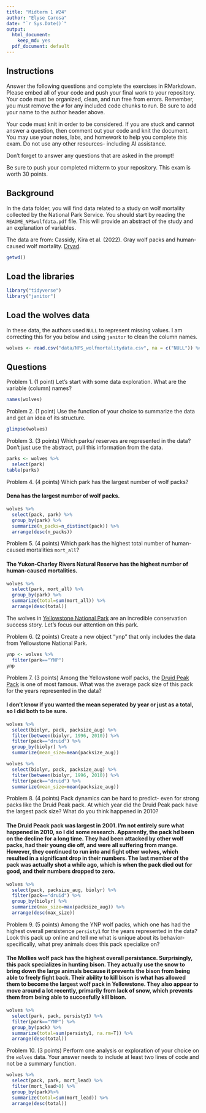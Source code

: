 ```yaml
---
title: "Midterm 1 W24"
author: "Elyse Carosa"
date: "`r Sys.Date()`"
output:
  html_document: 
    keep_md: yes
  pdf_document: default
---
```


## Instructions
Answer the following questions and complete the exercises in RMarkdown. Please embed all of your code and push your final work to your repository. Your code must be organized, clean, and run free from errors. Remember, you must remove the `#` for any included code chunks to run. Be sure to add your name to the author header above. 

Your code must knit in order to be considered. If you are stuck and cannot answer a question, then comment out your code and knit the document. You may use your notes, labs, and homework to help you complete this exam. Do not use any other resources- including AI assistance.  

Don't forget to answer any questions that are asked in the prompt!  

Be sure to push your completed midterm to your repository. This exam is worth 30 points.  

## Background
In the data folder, you will find data related to a study on wolf mortality collected by the National Park Service. You should start by reading the `README_NPSwolfdata.pdf` file. This will provide an abstract of the study and an explanation of variables.  

The data are from: Cassidy, Kira et al. (2022). Gray wolf packs and human-caused wolf mortality. [Dryad](https://doi.org/10.5061/dryad.mkkwh713f). 

```r
getwd()
```


## Load the libraries
```r
library("tidyverse")
library("janitor")
```

## Load the wolves data
In these data, the authors used `NULL` to represent missing values. I am correcting this for you below and using `janitor` to clean the column names.
```r
wolves <- read.csv("data/NPS_wolfmortalitydata.csv", na = c("NULL")) %>% clean_names()
```

## Questions
Problem 1. (1 point) Let's start with some data exploration. What are the variable (column) names?  

```r
names(wolves)
```


Problem 2. (1 point) Use the function of your choice to summarize the data and get an idea of its structure.  

```r
glimpse(wolves)
```


Problem 3. (3 points) Which parks/ reserves are represented in the data? Don't just use the abstract, pull this information from the data.  

```r
parks <- wolves %>% 
  select(park)
table(parks)
```


Problem 4. (4 points) Which park has the largest number of wolf packs?

#### Dena has the largest number of wolf packs.  

```r
wolves %>% 
  select(pack, park) %>% 
  group_by(park) %>% 
  summarize(n_packs=n_distinct(pack)) %>% 
  arrange(desc(n_packs))
```


Problem 5. (4 points) Which park has the highest total number of human-caused mortalities `mort_all`?

#### The Yukon-Charley Rivers Natural Reserve has the highest number of human-caused mortalities.  

```r
wolves %>% 
  select(park, mort_all) %>% 
  group_by(park) %>% 
  summarize(total=sum(mort_all)) %>% 
  arrange(desc(total))
```


The wolves in [Yellowstone National Park](https://www.nps.gov/yell/learn/nature/wolf-restoration.htm) are an incredible conservation success story. Let's focus our attention on this park.  

Problem 6. (2 points) Create a new object "ynp" that only includes the data from Yellowstone National Park.  

```r
ynp <- wolves %>% 
  filter(park=="YNP")
ynp
```


Problem 7. (3 points) Among the Yellowstone wolf packs, the [Druid Peak Pack](https://www.pbs.org/wnet/nature/in-the-valley-of-the-wolves-the-druid-wolf-pack-story/209/) is one of most famous. What was the average pack size of this pack for the years represented in the data?

#### I don't know if you wanted the mean seperated by year or just as a total, so I did both to be sure.   

```r
wolves %>% 
  select(biolyr, pack, packsize_aug) %>% 
  filter(between(biolyr, 1996, 2010)) %>% 
  filter(pack=="druid") %>% 
  group_by(biolyr) %>% 
  summarize(mean_size=mean(packsize_aug))
```

```r
wolves %>% 
  select(biolyr, pack, packsize_aug) %>% 
  filter(between(biolyr, 1996, 2010)) %>% 
  filter(pack=="druid") %>% 
  summarize(mean_size=mean(packsize_aug))
```

Problem 8. (4 points) Pack dynamics can be hard to predict- even for strong packs like the Druid Peak pack. At which year did the Druid Peak pack have the largest pack size? What do you think happened in 2010?

#### The Druid Peack pack was largest in 2001. I'm not entirely sure what happened in 2010, so I did some research. Apparently, the pack hd been on the decline for a long time. They had been attacked by other wolf packs, had their young die off, and were all suffering from mange. However, they continued to run into and fight other wolves, which resulted in a significant drop in their numbers. The last member of the pack was actually shot a while ago, which is when the pack died out for good, and their numbers dropped to zero.  

```r
wolves %>% 
  select(pack, packsize_aug, biolyr) %>% 
  filter(pack=="druid") %>% 
  group_by(biolyr) %>% 
  summarize(max_size=max(packsize_aug)) %>% 
  arrange(desc(max_size))
```


Problem 9. (5 points) Among the YNP wolf packs, which one has had the highest overall persistence `persisty1` for the years represented in the data? Look this pack up online and tell me what is unique about its behavior- specifically, what prey animals does this pack specialize on?  

#### The Mollies wolf pack has the highest overall persistance. Surprisingly, this pack specializes in hunting bison. They actually use the snow to bring down the large animals because it prevents the bison from being able to freely fight back. Their ability to kill bison is what has allowed them to become the largest wolf pack in Yellowstone. They also appear to move around a lot recently, primarily from lack of snow, which prevents them from being able to succesfully kill bison.   

```r
wolves %>% 
  select(park, pack, persisty1) %>% 
  filter(park=="YNP") %>% 
  group_by(pack) %>% 
  summarize(total=sum(persisty1, na.rm=T)) %>% 
  arrange(desc(total))
```


Problem 10. (3 points) Perform one analysis or exploration of your choice on the `wolves` data. Your answer needs to include at least two lines of code and not be a summary function.  

```r
wolves %>% 
  select(pack, park, mort_lead) %>% 
  filter(mort_lead>0) %>% 
  group_by(park)%>% 
  summarize(total=sum(mort_lead)) %>% 
  arrange(desc(total))
```

